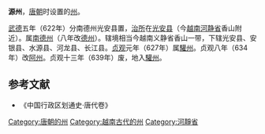 '''源州'''，[[唐朝|唐朝]]时设置的[[州|州]]。

[[武德|武德]]五年（622年）分南德州光安县置，[[治所|治所]]在[[光安县|光安县]]（今[[越南|越南]][[河静省|河静省]]香山附近）。属[[南德州|南德州]]（八年改[[德州_(南梁)|德州]]）。辖境相当今越南义静省香山一带，下辖光安县、安银县、水源县、河龙县、长江县。[[貞觀_(唐朝)|贞观]]元年（627年）属[[驩州|驩州]]。贞观八年（634年）改[[阿州_(唐朝)|阿州]]。贞观十三年（639年）废，地入[[驩州|驩州]]。
==参考文献==
*《中国行政区划通史·唐代卷》
{{唐朝行政区划小作品}}
{{DEFAULTSORT:Y}}
[[Category:唐朝的州|Category:唐朝的州]]
[[Category:越南古代的州|Category:越南古代的州]]
[[Category:河靜省|Category:河靜省]]